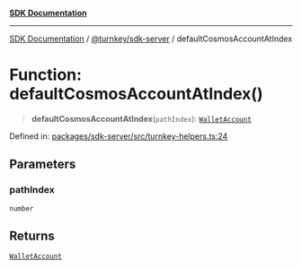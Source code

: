 [**SDK Documentation**](../../../README.mdx)

***

[SDK Documentation](../../../packages.mdx) / [@turnkey/sdk-server](../README.mdx) / defaultCosmosAccountAtIndex

# Function: defaultCosmosAccountAtIndex()

> **defaultCosmosAccountAtIndex**(`pathIndex`): [`WalletAccount`](../interfaces/WalletAccount.mdx)

Defined in: [packages/sdk-server/src/turnkey-helpers.ts:24](https://github.com/tkhq/sdk/blob/e1b1a69bdd608320aaf03cc2dbbf68dc0c52b28d/packages/sdk-server/src/turnkey-helpers.ts#L24)

## Parameters

### pathIndex

`number`

## Returns

[`WalletAccount`](../interfaces/WalletAccount.mdx)
